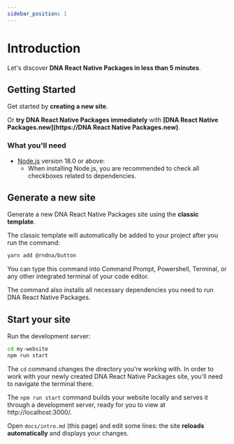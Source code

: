 ```yaml
---
sidebar_position: 1
---
```



# Introduction

Let's discover **DNA React Native Packages in less than 5 minutes**.

## Getting Started

<PlayGround><Tesss /></PlayGround>

Get started by **creating a new site**.

Or **try DNA React Native Packages immediately** with **[DNA React Native Packages.new](https://DNA React Native Packages.new)**.

### What you'll need

- [Node.js](https://nodejs.org/en/download/) version 18.0 or above:
  - When installing Node.js, you are recommended to check all checkboxes related to dependencies.

## Generate a new site

Generate a new DNA React Native Packages site using the **classic template**.

The classic template will automatically be added to your project after you run the command:

```bash
yarn add @rndna/button
```

You can type this command into Command Prompt, Powershell, Terminal, or any other integrated terminal of your code editor.

The command also installs all necessary dependencies you need to run DNA React Native Packages.

## Start your site

Run the development server:

```bash
cd my-website
npm run start
```

The `cd` command changes the directory you're working with. In order to work with your newly created DNA React Native Packages site, you'll need to navigate the terminal there.

The `npm run start` command builds your website locally and serves it through a development server, ready for you to view at http://localhost:3000/.

Open `docs/intro.md` (this page) and edit some lines: the site **reloads automatically** and displays your changes.

